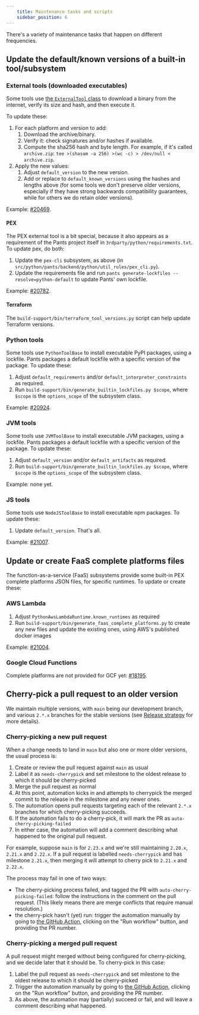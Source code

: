 ```yaml
---
    title: Maintenance tasks and scripts
    sidebar_position: 6
---
```


There's a variety of maintenance tasks that happen on different frequencies.

## Update the default/known versions of a built-in tool/subsystem

### External tools (downloaded executables)

Some tools use [the `ExternalTool` class](../../writing-plugins/the-rules-api/installing-tools#externaltool-install-pre-compiled-binaries) to download a binary from the internet, verify its size and hash, and then execute it.

To update these:

1. For each platform and version to add:
   1. Download the archive/binary.
   2. Verify it: check signatures and/or hashes if available.
   3. Compute the sha256 hash and byte length. For example, if it's called `archive.zip`: `tee >(shasum -a 256) >(wc -c) > /dev/null < archive.zip`.
2. Apply the new values:
   1. Adjust `default_version` to the new version.
   2. Add or replace to `default_known_versions` using the hashes and lengths above (for some tools we don't preserve older versions, especially if they have strong backwards compatibility guarantees, while for others we do retain older versions).

Example: [#20469](https://github.com/pantsbuild/pants/pull/20469).

#### PEX

The PEX external tool is a bit special, because it also appears as a requirement of the Pants project itself in `3rdparty/python/requirements.txt`. To update pex, do both:

1. Update the `pex-cli` subsystem, as above (in `src/python/pants/backend/python/util_rules/pex_cli.py`).
2. Update the requirements file and run `pants generate-lockfiles --resolve=python-default` to update Pants' own lockfile.

Example: [#20782](https://github.com/pantsbuild/pants/pull/20782).

#### Terraform

The `build-support/bin/terraform_tool_versions.py` script can help update Terraform versions.

### Python tools

Some tools use `PythonToolBase` to install executable PyPI packages, using a lockfile. Pants packages a default lockfile with a specific version of the package. To update these:

1. Adjust `default_requirements` and/or `default_interpreter_constraints` as required.
2. Run `build-support/bin/generate_builtin_lockfiles.py $scope`, where `$scope` is the `options_scope` of the subsystem class.

Example: [#20924](https://github.com/pantsbuild/pants/pull/20924).

### JVM tools

Some tools use `JVMToolBase` to install executable JVM packages, using a lockfile. Pants packages a default lockfile with a specific version of the package. To update these:

1. Adjust `default_version` and/or `default_artifacts` as required.
2. Run `build-support/bin/generate_builtin_lockfiles.py $scope`, where `$scope` is the `options_scope` of the subsystem class.

Example: none yet.

### JS tools

Some tools use `NodeJSToolBase` to install executable npm packages. To update these:

1. Update `default_version`. That's all.

Example: [#21007](https://github.com/pantsbuild/pants/pull/21007).

## Update or create FaaS complete platforms files

The function-as-a-service (FaaS) subsystems provide some built-in PEX complete platforms JSON files, for specific runtimes. To update or create these:

### AWS Lambda

1. Adjust `PythonAwsLambdaRuntime.known_runtimes` as required
2. Run `build-support/bin/generate_faas_complete_platforms.py` to create any new files and update the existing ones, using AWS's published docker images

Example: [#21004](https://github.com/pantsbuild/pants/pull/21004).

### Google Cloud Functions

Complete platforms are not provided for GCF yet: [#18195](https://github.com/pantsbuild/pants/issues/18195).

## Cherry-pick a pull request to an older version

We maintain multiple versions, with `main` being our development branch, and various `2.*.x` branches for the stable versions (see [Release strategy](../releases/release-strategy.mdx) for more details).

### Cherry-picking a new pull request

When a change needs to land in `main` but also one or more older versions, the usual process is:

1. Create or review the pull request against `main` as usual
2. Label it as `needs-cherrypick` and set milestone to the oldest release to which it should be cherry-picked
3. Merge the pull request as normal
4. At this point, automation kicks in and attempts to cherrypick the merged commit to the release in the milestone and any newer ones.
5. The automation opens pull requests targeting each of the relevant `2.*.x` branches for which cherry-picking succeeds.
6. If the automation fails to do a cherry-pick, it will mark the PR as `auto-cherry-picking-failed`
7. In either case, the automation will add a comment describing what happened to the original pull request.

For example, suppose `main` is for `2.23.x` and we're still maintaining `2.20.x`, `2.21.x` and `2.22.x`. If a pull request is labelled `needs-cherrypick` and has milestone `2.21.x`, then merging it will attempt to cherry pick to `2.21.x` and `2.22.x`.

The process may fail in one of two ways:

- The cherry-picking process failed, and tagged the PR with `auto-cherry-picking-failed`: follow the instructions in the comment on the pull request. (This likely means there are merge conflicts that require manual resolution.)
- the cherry-pick hasn't (yet) run: trigger the automation manually by going to [the GitHub Action](https://github.com/pantsbuild/pants/actions/workflows/auto-cherry-picker.yaml), clicking on the "Run workflow" button, and providing the PR number.

### Cherry-picking a merged pull request

A pull request might merged without being configured for cherry-picking, and we decide later that it should be. To cherry-pick in this case:

1. Label the pull request as `needs-cherrypick` and set milestone to the oldest release to which it should be cherry-picked
2. Trigger the automation manually by going to [the GitHub Action](https://github.com/pantsbuild/pants/actions/workflows/auto-cherry-picker.yaml), clicking on the "Run workflow" button, and providing the PR number.
3. As above, the automation may (partially) succeed or fail, and will leave a comment describing what happened.
